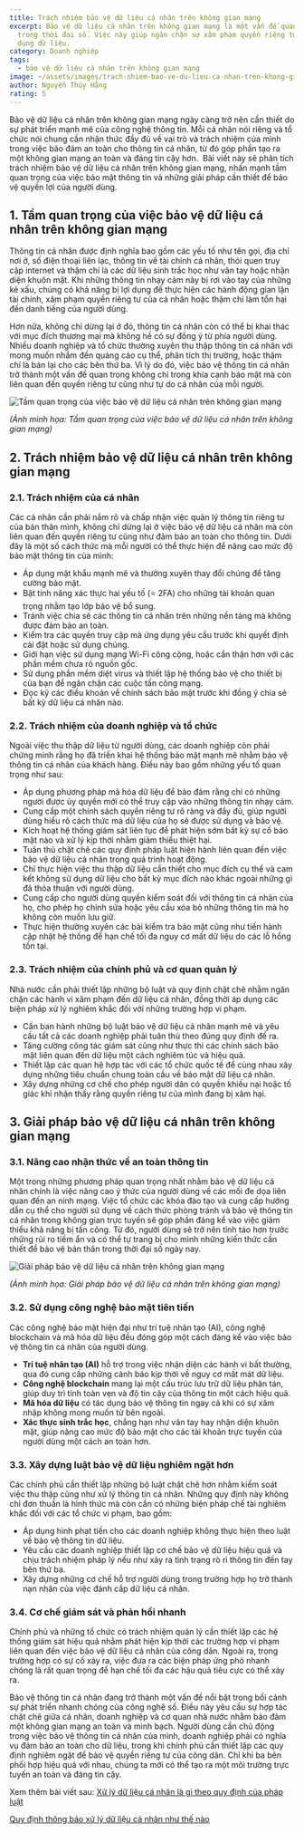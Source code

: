 ```yaml
---
title: Trách nhiệm bảo vệ dữ liệu cá nhân trên không gian mạng
excerpt: Bảo vệ dữ liệu cá nhân trên không gian mạng là một vấn đề quan trọng
  trong thời đại số. Việc này giúp ngăn chặn sự xâm phạm quyền riêng tư và lạm
  dụng dữ liệu.
category: Doanh nghiệp
tags:
  - bảo vệ dữ liệu cá nhân trên không gian mạng
image: ~/assets/images/trach-nhiem-bao-ve-du-lieu-ca-nhan-tren-khong-gian-mang.jpg
author: Nguyễn Thúy Hằng
rating: 5
---
```

Bảo vệ dữ liệu cá nhân trên không gian mạng ngày càng trở nên cần thiết do sự phát triển mạnh mẽ của công nghệ thông tin. Mỗi cá nhân nói riêng và tổ chức nói chung cần nhận thức đầy đủ về vai trò và trách nhiệm của mình trong việc bảo đảm an toàn cho thông tin cá nhân, từ đó góp phần tạo ra một không gian mạng an toàn và đáng tin cậy hơn.  Bài viết này sẽ phân tích trách nhiệm bảo vệ dữ liệu cá nhân trên không gian mạng, nhấn mạnh tầm quan trọng của việc bảo mật thông tin và những giải pháp cần thiết để bảo vệ quyền lợi của người dùng.

## 1. Tầm quan trọng của việc bảo vệ dữ liệu cá nhân trên không gian mạng

Thông tin cá nhân được định nghĩa bao gồm các yếu tố như tên gọi, địa chỉ nơi ở, số điện thoại liên lạc, thông tin về tài chính cá nhân, thói quen truy cập internet và thậm chí là các dữ liệu sinh trắc học như vân tay hoặc nhận diện khuôn mặt. Khi những thông tin nhạy cảm này bị rơi vào tay của những kẻ xấu, chúng có khả năng bị lợi dụng để thực hiện các hành động gian lận tài chính, xâm phạm quyền riêng tư của cá nhân hoặc thậm chí làm tổn hại đến danh tiếng của người dùng.

Hơn nữa, không chỉ dừng lại ở đó, thông tin cá nhân còn có thể bị khai thác với mục đích thương mại mà không hề có sự đồng ý từ phía người dùng. Nhiều doanh nghiệp và tổ chức thường xuyên thu thập thông tin cá nhân với mong muốn nhắm đến quảng cáo cụ thể, phân tích thị trường, hoặc thậm chí là bán lại cho các bên thứ ba. Vì lý do đó, việc bảo vệ thông tin cá nhân trở thành một vấn đề quan trọng không chỉ trong khía cạnh bảo mật mà còn liên quan đến quyền riêng tư cũng như tự do cá nhân của mỗi người.

![Tầm quan trọng của việc bảo vệ dữ liệu cá nhân trên không gian mạng](~/assets/images/tam-quan-trong-cua-viec-bao-ve-du-lieu-ca-nhan-tren-khong-gian-mang.jpg "Tầm quan trọng của việc bảo vệ dữ liệu cá nhân trên không gian mạng")

*(Ảnh minh họa: Tầm quan trọng của việc bảo vệ dữ liệu cá nhân trên không gian mạng)*

## 2. Trách nhiệm bảo vệ dữ liệu cá nhân trên không gian mạng

### 2.1. Trách nhiệm của cá nhân

Các cá nhân cần phải nắm rõ và chấp nhận việc quản lý thông tin riêng tư của bản thân mình, không chỉ dừng lại ở việc bảo vệ dữ liệu cá nhân mà còn liên quan đến quyền riêng tư cũng như đảm bảo an toàn cho thông tin. Dưới đây là một số cách thức mà mỗi người có thể thực hiện để nâng cao mức độ bảo mật thông tin của mình:

* Áp dụng mật khẩu mạnh mẽ và thường xuyên thay đổi chúng để tăng cường bảo mật.
* Bật tính năng xác thực hai yếu tố (⭐ 2FA) cho những tài khoản quan trọng nhằm tạo lớp bảo vệ bổ sung.
* Tránh việc chia sẻ các thông tin cá nhân trên những nền tảng mà không được đảm bảo an toàn.
* Kiểm tra các quyền truy cập mà ứng dụng yêu cầu trước khi quyết định cài đặt hoặc sử dụng chúng.
* Giới hạn việc sử dụng mạng Wi-Fi công cộng, hoặc cẩn thận hơn với các phần mềm chưa rõ nguồn gốc.
* Sử dụng phần mềm diệt virus và thiết lập hệ thống bảo vệ cho thiết bị của bạn để ngăn chặn các cuộc tấn công mạng.
* Đọc kỹ các điều khoản về chính sách bảo mật trước khi đồng ý chia sẻ bất kỳ dữ liệu cá nhân nào.

### 2.2. Trách nhiệm của doanh nghiệp và tổ chức

Ngoài việc thu thập dữ liệu từ người dùng, các doanh nghiệp còn phải chứng minh rằng họ đã triển khai hệ thống bảo mật mạnh mẽ nhằm bảo vệ thông tin cá nhân của khách hàng. Điều này bao gồm những yếu tố quan trọng như sau:

* Áp dụng phương pháp mã hóa dữ liệu để bảo đảm rằng chỉ có những người được ủy quyền mới có thể truy cập vào những thông tin nhạy cảm.
* Cung cấp một chính sách quyền riêng tư rõ ràng và đầy đủ, giúp người dùng hiểu rõ cách thức mà dữ liệu của họ sẽ được sử dụng và bảo vệ.
* Kích hoạt hệ thống giám sát liên tục để phát hiện sớm bất kỳ sự cố bảo mật nào và xử lý kịp thời nhằm giảm thiểu thiệt hại.
* Tuân thủ chặt chẽ các quy định pháp luật hiện hành liên quan đến việc bảo vệ dữ liệu cá nhân trong quá trình hoạt động.
* Chỉ thực hiện việc thu thập dữ liệu cần thiết cho mục đích cụ thể và cam kết không sử dụng dữ liệu cho bất kỳ mục đích nào khác ngoài những gì đã thỏa thuận với người dùng.
* Cung cấp cho người dùng quyền kiểm soát đối với thông tin cá nhân của họ, cho phép họ chỉnh sửa hoặc yêu cầu xóa bỏ những thông tin mà họ không còn muốn lưu giữ.
* Thực hiện thường xuyên các bài kiểm tra bảo mật cũng như tiến hành cập nhật hệ thống để hạn chế tối đa nguy cơ mất dữ liệu do các lỗ hổng tồn tại.

### 2.3. Trách nhiệm của chính phủ và cơ quan quản lý

Nhà nước cần phải thiết lập những bộ luật và quy định chặt chẽ nhằm ngăn chặn các hành vi xâm phạm đến dữ liệu cá nhân, đồng thời áp dụng các biện pháp xử lý nghiêm khắc đối với những trường hợp vi phạm.

* Cần ban hành những bộ luật bảo vệ dữ liệu cá nhân mạnh mẽ và yêu cầu tất cả các doanh nghiệp phải tuân thủ theo đúng quy định đề ra.
* Tăng cường công tác giám sát cũng như thực thi các chính sách bảo mật liên quan đến dữ liệu một cách nghiêm túc và hiệu quả.
* Thiết lập các quan hệ hợp tác với các tổ chức quốc tế để cùng nhau xây dựng những tiêu chuẩn chung toàn cầu về bảo mật dữ liệu cá nhân.
* Xây dựng những cơ chế cho phép người dân có quyền khiếu nại hoặc tố giác khi nhận thấy rằng quyền riêng tư của mình đang bị xâm hại.

## 3. Giải pháp bảo vệ dữ liệu cá nhân trên không gian mạng

### 3.1. Nâng cao nhận thức về an toàn thông tin

Một trong những phương pháp quan trọng nhất nhằm bảo vệ dữ liệu cá nhân chính là việc nâng cao ý thức của người dùng về các mối đe dọa liên quan đến an ninh mạng. Việc tổ chức các khóa đào tạo và cung cấp hướng dẫn cụ thể cho người sử dụng về cách thức phòng tránh và bảo vệ thông tin cá nhân trong không gian trực tuyến sẽ góp phần đáng kể vào việc giảm thiểu khả năng bị tấn công. Từ đó, người dùng sẽ trở nên tỉnh táo hơn trước những rủi ro tiềm ẩn và có thể tự trang bị cho mình những kiến thức cần thiết để bảo vệ bản thân trong thời đại số ngày nay.

![Giải pháp bảo vệ dữ liệu cá nhân trên không gian mạng](~/assets/images/giai-phap-bao-ve-du-lieu-ca-nhan-tren-khong-gian-mang.jpg "Giải pháp bảo vệ dữ liệu cá nhân trên không gian mạng")

*(Ảnh minh họa: Giải pháp bảo vệ dữ liệu cá nhân trên không gian mạng)*

### 3.2. Sử dụng công nghệ bảo mật tiên tiến

Các công nghệ bảo mật hiện đại như trí tuệ nhân tạo (AI), công nghệ blockchain và mã hóa dữ liệu đều đóng góp một cách đáng kể vào việc bảo vệ thông tin cá nhân của người dùng.

* **Trí tuệ nhân tạo (AI)** hỗ trợ trong việc nhận diện các hành vi bất thường, qua đó cung cấp những cảnh báo kịp thời về nguy cơ mất mát dữ liệu.
* **Công nghệ blockchain** mang lại một cấu trúc lưu trữ dữ liệu phân tán, giúp duy trì tính toàn vẹn và độ tin cậy của thông tin một cách hiệu quả.
* **Mã hóa dữ liệu** có tác dụng bảo vệ thông tin ngay cả khi có sự xâm nhập không mong muốn từ bên ngoài.
* **Xác thực sinh trắc học**, chẳng hạn như vân tay hay nhận diện khuôn mặt, giúp nâng cao mức độ bảo mật cho các tài khoản trực tuyến của người dùng một cách an toàn hơn.

### 3.3. Xây dựng luật bảo vệ dữ liệu nghiêm ngặt hơn

Các chính phủ cần thiết lập những bộ luật chặt chẽ hơn nhằm kiểm soát việc thu thập cũng như xử lý thông tin cá nhân. Những quy định này không chỉ đơn thuần là hình thức mà còn cần có những biện pháp chế tài nghiêm khắc đối với các tổ chức vi phạm, bao gồm:

* Áp dụng hình phạt tiền cho các doanh nghiệp không thực hiện theo luật về bảo vệ thông tin dữ liệu.
* Yêu cầu các doanh nghiệp thiết lập cơ chế bảo vệ dữ liệu hiệu quả và chịu trách nhiệm pháp lý nếu như xảy ra tình trạng rò rỉ thông tin đến tay bên thứ ba.
* Xây dựng những cơ chế hỗ trợ người dùng trong trường hợp họ trở thành nạn nhân của việc đánh cắp dữ liệu cá nhân.

### 3.4. Cơ chế giám sát và phản hồi nhanh

Chính phủ và những tổ chức có trách nhiệm quản lý cần thiết lập các hệ thống giám sát hiệu quả nhằm phát hiện kịp thời các trường hợp vi phạm liên quan đến việc bảo vệ dữ liệu cá nhân của công dân. Ngoài ra, trong trường hợp có sự cố xảy ra, việc đưa ra các biện pháp ứng phó nhanh chóng là rất quan trọng để hạn chế tối đa các hậu quả tiêu cực có thể xảy ra.

Bảo vệ thông tin cá nhân đang trở thành một vấn đề nổi bật trong bối cảnh sự phát triển nhanh chóng của công nghệ số. Điều này yêu cầu sự hợp tác chặt chẽ giữa cá nhân, doanh nghiệp và cơ quan nhà nước nhằm bảo đảm một không gian mạng an toàn và minh bạch. Người dùng cần chủ động trong việc bảo vệ thông tin cá nhân của mình, doanh nghiệp phải có nghĩa vụ đảm bảo an toàn cho dữ liệu, trong khi chính phủ cần thiết lập các quy định nghiêm ngặt để bảo vệ quyền riêng tư của công dân. Chỉ khi ba bên phối hợp hiệu quả với nhau, chúng ta mới có thể tạo ra một môi trường trực tuyến an toàn và đáng tin cậy.

Xem thêm bài viết sau: [Xử lý dữ liệu cá nhân là gì theo quy định của pháp luật](https://yplawfirm.vn/phap-ly/xu-ly-du-lieu-ca-nhan-la-gi-theo-quy-dinh-phap-luat)

[Quy định thông báo xử lý dữ liệu cá nhân như thế nào](https://yplawfirm.vn/phap-ly/quy-dinh-thong-bao-xu-ly-du-lieu-ca-nhan-nhu-the-nao)
